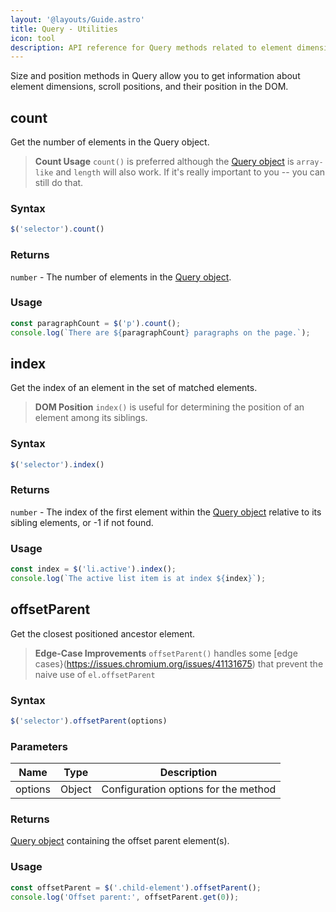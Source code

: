```yaml
---
layout: '@layouts/Guide.astro'
title: Query - Utilities
icon: tool
description: API reference for Query methods related to element dimensions and positioning
---
```


Size and position methods in Query allow you to get information about element dimensions, scroll positions, and their position in the DOM.

## count

Get the number of elements in the Query object.

> **Count Usage** `count()` is preferred although the [Query object](/query/basic#the-query-object) is `array-like` and `length` will also work. If it's really important to you -- you can still do that.

### Syntax
```javascript
$('selector').count()
```

### Returns
`number` - The number of elements in the [Query object](/query/basic#the-query-object).

### Usage
```javascript
const paragraphCount = $('p').count();
console.log(`There are ${paragraphCount} paragraphs on the page.`);
```

## index

Get the index of an element in the set of matched elements.

> **DOM Position** `index()` is useful for determining the position of an element among its siblings.

### Syntax
```javascript
$('selector').index()
```

### Returns
`number` - The index of the first element within the [Query object](/query/basic#the-query-object) relative to its sibling elements, or -1 if not found.

### Usage
```javascript
const index = $('li.active').index();
console.log(`The active list item is at index ${index}`);
```


## offsetParent

Get the closest positioned ancestor element.

> **Edge-Case Improvements** `offsetParent()` handles some [edge cases}(https://issues.chromium.org/issues/41131675) that prevent the naive use of `el.offsetParent`

### Syntax
```javascript
$('selector').offsetParent(options)
```

### Parameters
| Name    | Type   | Description                           |
|---------|--------|---------------------------------------|
| options | Object | Configuration options for the method  |

### Returns
[Query object](/query/basic#the-query-object) containing the offset parent element(s).

### Usage
```javascript
const offsetParent = $('.child-element').offsetParent();
console.log('Offset parent:', offsetParent.get(0));
```



